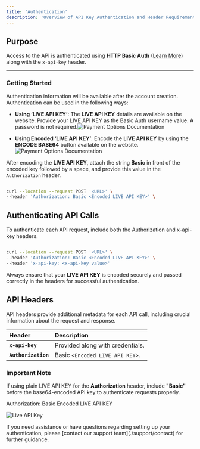 ```yaml
---
title: 'Authentication'
description: 'Overview of API Key Authentication and Header Requirements'
---
```


## Purpose

Access to the API is authenticated using **HTTP Basic Auth** ([Learn More](https://en.wikipedia.org/wiki/Basic_access_authentication))
along with the `x-api-key` header.

***

### **Getting Started**

Authentication information will be available after the account creation. Authentication can be used in the following ways:

* **Using ‘LIVE API KEY’**:
  The **LIVE API KEY** details are available on the website. Provide your LIVE API KEY as the Basic Auth username value. A password is not required.![Payment Options Documentation](/images/flows-authentication-encode.svg)

* **Using Encoded ‘LIVE API KEY’**:
  Encode the **LIVE API KEY** by using the **ENCODE BASE64** button available on the website.![Payment Options Documentation](/images/flows-authentication-decode.svg)

After encoding the **LIVE API KEY**, attach the string **Basic** in front of the encoded key followed by a space, and provide this value in the `Authorization` header.

```bash

curl --location --request POST '<URL>' \
--header 'Authorization: Basic <Encoded LIVE API KEY>' \

```

## Authenticating API Calls

To authenticate each API request, include both the Authorization and x-api-key headers.

```bash

curl --location --request POST '<URL>' \
--header 'Authorization: Basic <Encoded LIVE API KEY>' \
--header 'x-api-key: <x-api-key value>'

```

<Note> Always ensure that your **LIVE API KEY** is encoded securely and passed correctly in the headers for successful authentication. </Note>

## **API Headers**

API headers provide additional metadata for each API call, including crucial information about the request and response.

| **Header**          | **Description**                  |
| :------------------ | :------------------------------- |
| **`x-api-key`**     | Provided along with credentials. |
| **`Authorization`** | Basic `<Encoded LIVE API KEY>`.  |

### **Important Note**

If using plain LIVE API KEY for the **Authorization** header, include **"Basic"** before the base64-encoded API key to authenticate requests properly.

<Info title="Example" emoji="information">
  Authorization: Basic Encoded LIVE API KEY
</Info>

![Live API Key](/images/flows-APIheader.svg)

<Card title="Need Help?" icon="life-ring" href="/support/contact">
  If you need assistance or have questions regarding setting up your authentication, please [contact our support team](./support/contact) for further guidance.
</Card>
